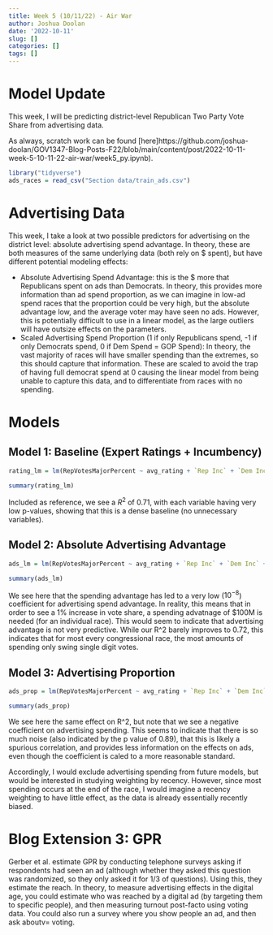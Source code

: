 ```yaml
---
title: Week 5 (10/11/22) - Air War
author: Joshua Doolan
date: '2022-10-11'
slug: []
categories: []
tags: []
---
```


# Model Update
This week, I will be predicting district-level Republican Two Party Vote Share from advertising data.

As always, scratch work can be found [here]https://github.com/joshua-doolan/GOV1347-Blog-Posts-F22/blob/main/content/post/2022-10-11-week-5-10-11-22-air-war/week5_py.ipynb).

```r
library("tidyverse")
ads_races = read_csv("Section data/train_ads.csv")
```

# Advertising Data

This week, I take a look at two possible predictors for advertising on the district level: absolute advertising spend advantage. In theory, these are both measures of the same underlying data (both rely on $ spent), but have different potential modeling effects:

- Absolute Advertising Spend Advantage: this is the \$ more that Republicans spent on ads than Democrats. In theory, this provides more information than ad spend proportion, as we can imagine in low-ad spend races that the proportion could be very high, but the absolute advantage low, and the average voter may have seen no ads. However, this is potentially difficult to use in a linear model, as the large outliers will have outsize effects on the parameters.
- Scaled Advertising Spend Proportion (1 if only Republicans spend, -1 if only Democrats spend, 0 if Dem Spend = GOP Spend): In theory, the vast majority of races will have smaller spending than the extremes, so this should capture that information. These are scaled to avoid the trap of having full democrat spend at 0 causing the linear model from being unable to capture this data, and to differentiate from races with no spending.

# Models

## Model 1: Baseline (Expert Ratings + Incumbency)

```r
rating_lm = lm(RepVotesMajorPercent ~ avg_rating + `Rep Inc` + `Dem Inc`,data=ads_races)
```

```r
summary(rating_lm)
```

Included as reference, we see a $R^2$ of 0.71, with each variable having very low p-values, showing that this is a dense baseline (no unnecessary variables).

## Model 2: Absolute Advertising Advantage

```r
ads_lm = lm(RepVotesMajorPercent ~ avg_rating + `Rep Inc` + `Dem Inc` + `Rep Spend Advantage`,data=ads_races)
```

```r
summary(ads_lm)
```

We see here that the spending advantage has led to a very low ($10^{-8}$) coefficient for advertising spend advantage. In reality, this means that in order to see a 1\% increase in vote share, a spending advatnage of $100M is needed (for an individual race). This would seem to indicate that advertising advantage is not very predictive. While our R^2 barely improves to 0.72, this indicates that for most every congressional race, the most amounts of spending only swing single digit votes.  

## Model 3: Advertising Proportion

```r
ads_prop = lm(RepVotesMajorPercent ~ avg_rating + `Rep Inc` + `Dem Inc` + `Rep Spend Proportion`,data=ads_races)
```

```r
summary(ads_prop)
```

We see here the same effect on R^2, but note that we see a negative coefficient on advertising spending. This seems to indicate that there is so much noise (also indicated by the p value of 0.89), that this is likely a spurious correlation, and provides less information on the effects on ads, even though the coefficient is caled to a more reasonable standard.

Accordingly, I would exclude advertising spending from future models, but would be interested in studying weighting by recency. However, since most spending occurs at the end of the race, I would imagine a recency weighting to have little effect, as the data is already essentially recently biased.

# Blog Extension 3: GPR

Gerber et al. estimate GPR by conducting telephone surveys asking if respondents had seen an ad (although whether they asked this question was randomized, so they only asked it for 1/3 of questions). Using this, they estimate the reach. In theory, to measure advertising effects in the digital age, you could estimate who was reached by a digital ad (by targeting them to specific people), and then measuring turnout post-facto using voting data. You could also run a survey where you show people an ad, and then ask aboutv= voting.
